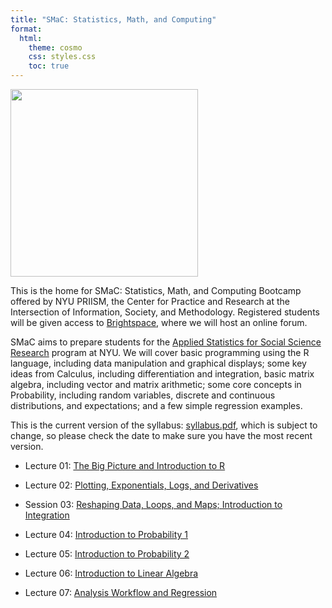```yaml
---
title: "SMaC: Statistics, Math, and Computing"
format:
  html:
    theme: cosmo
    css: styles.css
    toc: true
---
```


![](stats-math/orca.png){fig-align="center" width="300"}

This is the home for SMaC: Statistics, Math, and Computing Bootcamp offered by NYU PRIISM, the Center for Practice and Research at the Intersection of Information, Society, and Methodology. Registered students will be given access to [Brightspace](https://brightspace.nyu.edu/d2l/home/296393), where we will host an online forum.

SMaC aims to prepare students for the [Applied Statistics for Social Science Research](https://steinhardt.nyu.edu/degree/ms-applied-statistics-social-science-research) program at NYU. We will cover basic programming using the R language, including data manipulation and graphical displays; some key ideas from Calculus, including differentiation and integration, basic matrix algebra, including vector and matrix arithmetic; some core concepts in Probability, including random variables, discrete and continuous distributions, and expectations; and a few simple regression examples.

This is the current version of the syllabus: [syllabus.pdf](stats-math/syllabus.pdf), which is subject to change, so please check the date to make sure you have the most recent version.

-   Lecture 01: [The Big Picture and Introduction to R](stats-math/01-lecture/01-Lecture.html)

-   Lecture 02: [Plotting, Exponentials, Logs, and Derivatives](stats-math/02-lecture/02-Lecture.html)

-   Session 03: [Reshaping Data, Loops, and Maps; Introduction to Integration](stats-math/03-lecture/03-lecture.html)

-   Lecture 04: [Introduction to Probability 1](stats-math/04-lecture/04-lecture.html)

-   Lecture 05: [Introduction to Probability 2](stats-math/05-lecture/05-lecture.html)

-   Lecture 06: [Introduction to Linear Algebra](stats-math/06-lecture/06-lecture.html)

-   Lecture 07: [Analysis Workflow and Regression](stats-math/07-lecture/07-lecture.html)
